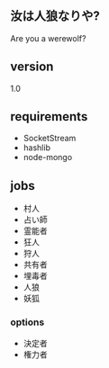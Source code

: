 == 汝は人狼なりや? ==
Are you a werewolf?

== version ==
1.0

== requirements ==
* SocketStream
* hashlib
* node-mongo

== jobs ==
* 村人
* 占い師
* 霊能者
* 狂人
* 狩人
* 共有者
* 埋毒者
* 人狼
* 妖狐

=== options ===
* 決定者
* 権力者
